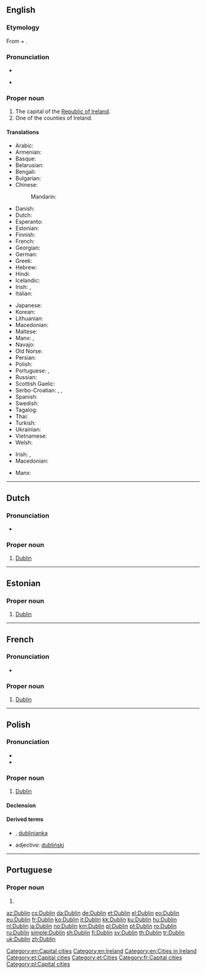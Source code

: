 {{also|Dublín}}
==English==
{{wikipedia}}

===Etymology===
From {{der|en|sga|dub||black}} + {{m|sga|linn||pond}}.

===Pronunciation===
* {{IPA|/ˈdʌblən/|/ˈdʌblɨn/|lang=en}}
* {{qualifier|Irish, especially in Dublin}} {{IPA|/ˈdʊbᵊlən/|lang=en}}

===Proper noun===
{{en-proper noun}}

# The capital of the [[Republic of Ireland]].
# One of the counties of Ireland.

====Translations====
{{trans-top|the capital of the Republic of Ireland}}
* Arabic: {{t|ar|دَبْلِن|m}}
* Armenian: {{t|hy|Դուբլին}}
* Basque: {{t+|eu|Dublin}}
* Belarusian: {{t|be|Дублін|m|tr=Dúblin}}
* Bengali: {{t|bn|ডাবলিন|sc=Beng}}
* Bulgarian: {{t|bg|Дъблин|tr=Dəblín|sc=Cyrl}}
* Chinese:
*: Mandarin: {{t+|cmn|都柏林|tr=Dūbólín|sc=Hani}}
* Danish: {{t+|da|Dublin}}
* Dutch: {{t+|nl|Dublin}}
* Esperanto: {{t|eo|Dublino}}
* Estonian: {{t+|et|Dublin}}
* Finnish: {{t+|fi|Dublin}}
* French: {{t+|fr|Dublin|m}}
* Georgian: {{t|ka|დუბლინი}}
* German: {{t+|de|Dublin|n}}
* Greek: {{t+|el|Δουβλίνο}}
* Hebrew: {{t|he|דבלין}}
* Hindi: {{t|hi|डबलिन|tr=ḍablin}}
* Icelandic: {{t|is|Dyflinn|f}}
* Irish: {{t|ga|Baile Átha Cliath|m}}, {{t|ga|Dhubh Linn|f}}
* Italian: {{t+|it|Dublino|f}}
{{trans-mid}}
* Japanese: {{t|ja|ダブリン|tr=Daburin}}
* Korean: {{t+|ko|더블린|tr=Deobeullin|sc=Hang}}
* Lithuanian: {{t|lt|Dublinas|m}}
* Macedonian: {{t|mk|Даблин|m|tr=Dáblin}}
* Maltese: {{t|mt|Dublin}}
* Manx: {{t|gv|Balley Aah Cleeah}}, {{t|gv|Divlyn}}
* Navajo: {{t|nv|Dáblin}}
* Old Norse: {{t|non|Dyflinn|f}}
* Persian: {{t+|fa|دوبلین}}
* Polish: {{t+|pl|Dublin|m}}
* Portuguese: {{t+|pt|Dublin}}, {{t|pt|Dublim}}
* Russian: {{t+|ru|Ду́блин|m}}
* Scottish Gaelic: {{t|gd|Baile Átha Cliath}}
* Serbo-Croatian: {{t|sh|Даблин|m|sc=Cyrl}}, {{t+|sh|Dublin|m}}, {{t+|sh|Dablin|m}}
* Spanish: {{t+|es|Dublín|m}}
* Swedish: {{t+|sv|Dublin}}
* Tagalog: {{t|tl|Dublin}}
* Thai: {{t|th|ดับลิน|tr=dàp-lin}}
* Turkish: {{t+|tr|Dublin}}
* Ukrainian: {{t|uk|Дублін|m|tr=Dúblin}}
* Vietnamese: {{t|vi|Dublin}}
* Welsh: {{t|cy|Dulyn|f}}
{{trans-bottom}}
{{trans-top|one of the counties of Ireland}}
* Irish: {{t|ga|Contae Átha Cliath|m}}, {{t|ga|Áth Cliath|m}}
* Macedonian: {{t|mk|Даблин|m|tr=Dáblin|sc=Cyrl}}
{{trans-mid}}
* Manx: {{t|gv|Coontae Ghivlyn|f}}
{{trans-bottom}}

[[Category:en:Capital cities]]
[[Category:en:Ireland]]
[[Category:en:Cities in Ireland]]

----

==Dutch==
{{wikipedia|lang=nl}}

===Pronunciation===
* {{audio|Nl-Dublin.ogg|Audio|lang=nl}}

===Proper noun===
{{nl-proper noun|n}}

# [[#English|Dublin]]

{{topics|nl|Cities in Ireland|Capital cities}}

----

==Estonian==

===Proper noun===
{{head|et|proper noun}}

# [[#English|Dublin]]

[[Category:et:Capital cities]]
[[Category:et:Cities]]

----

==French==
{{wikipedia|lang=fr}}

===Pronunciation===
* {{audio|Fr-Paris--Dublin.ogg|Audio (Paris)|lang=fr}}

===Proper noun===
{{fr-proper noun}}

# [[#English|Dublin]]

[[Category:fr:Capital cities]]

----

==Polish==

===Pronunciation===
* {{IPA|/ˈd̪ublin̪/|lang=pl}}
* {{audio|Pl-Dublin.ogg|Audio|lang=pl}}

===Proper noun===
{{head|pl|proper noun|g=m}}

# [[#English|Dublin]]

====Declension====
{{pl-decl-noun-sing
|Dublin
|Dublinu
|Dublinowi
|Dublin
|Dublinem
|Dublinie
|Dublinie
}}

====Derived terms====
* {{l|pl|dublińczyk|g=m}}, [[dublinianka]] {{g|f}}
* adjective: [[dubliński]]

[[Category:pl:Capital cities]]

----

==Portuguese==

===Proper noun===
{{pt-proper noun|f}}

# {{alternative spelling of|Dublim|lang=pt}}

[[az:Dublin]]
[[cs:Dublin]]
[[da:Dublin]]
[[de:Dublin]]
[[et:Dublin]]
[[el:Dublin]]
[[eo:Dublin]]
[[eu:Dublin]]
[[fr:Dublin]]
[[ko:Dublin]]
[[it:Dublin]]
[[kk:Dublin]]
[[ku:Dublin]]
[[hu:Dublin]]
[[nl:Dublin]]
[[ja:Dublin]]
[[no:Dublin]]
[[km:Dublin]]
[[pl:Dublin]]
[[pt:Dublin]]
[[ro:Dublin]]
[[ru:Dublin]]
[[simple:Dublin]]
[[sh:Dublin]]
[[fi:Dublin]]
[[sv:Dublin]]
[[th:Dublin]]
[[tr:Dublin]]
[[uk:Dublin]]
[[zh:Dublin]]
